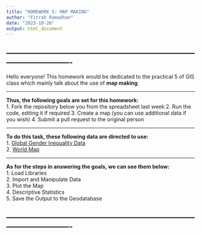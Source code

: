 ```yaml
---
title: "HOMEWORK 5: MAP MAKING"
author: "Fitrah Ramadhan"
date: "2023-10-26"
output: html_document
---
```



-------------------------------------------------------------------------------------------------
-------------------------------------------------------------------------------------------------

Hello everyone! This homework would be dedicated to the practical 5 of GIS class which mainly talk about the use of **map making**.

-------------------------------------------------------------------------------------------------

**Thus, the following goals are set for this homework:**\
1. Fork the repository below you from the spreadsheet last week
2. Run the code, editing it if required
3. Create a map (you can use additional data if you wish)
4. Submit a pull request to the original person

-------------------------------------------------------------------------------------------------

**To do this task, these following data are directed to use:**\
1. [Global Gender Inequality Data](https://hdr.undp.org/data-center/documentation-and-downloads)\
2. [World Map](https://hub.arcgis.com/datasets/2b93b06dc0dc4e809d3c8db5cb96ba69_0/explore)

-------------------------------------------------------------------------------------------------

**As for the steps in answering the goals, we can see them below:**\
1. Load Libraries\
2. Import and Manipulate Data\
3. Plot the Map\
4. Descriptive Statistics\
5. Save the Output to the Geodatabase


-------------------------------------------------------------------------------------------------
-------------------------------------------------------------------------------------------------